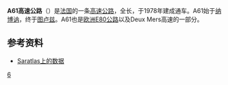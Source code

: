 {{Notability Unreferenced |time=2015-05-30T13:32:26+00:00}}
'''A61高速公路'''（{{lang-fr|Autoroute A61}}）是[[法国|法国]]的一条[[高速公路|高速公路]]，全长{{convert|150|km}}，于1978年建成通车。A61始于[[纳博讷|纳博讷]]，终于[[图卢兹|图卢兹]]。A61也是[[欧洲E80公路|欧洲E80公路]]以及Deux Mers高速的一部分。

==参考资料==
*[http://saratlas.free.fr/index.php?page=autoroute&route=a61&lang=fr Saratlas上的数据]{{Wayback|url=http://saratlas.free.fr/index.php?page=autoroute&route=a61&lang=fr |date=20120205201632 }}{{fr}}

{{Autoroutes}}

[[Category:法国高速公路|6]]